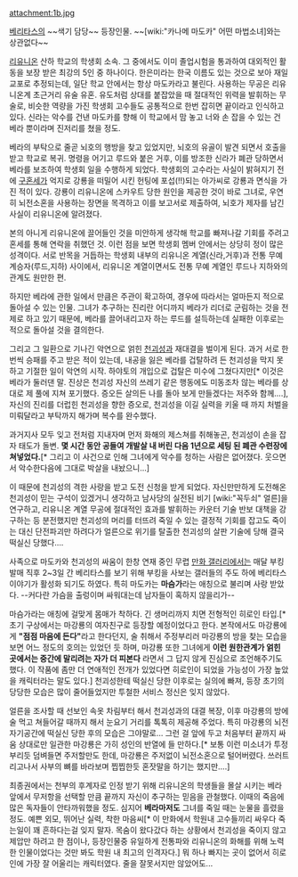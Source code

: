 attachment:1b.jpg

[[베리타스]]의 ~~색기 담당~~ 등장인물. ~~[wiki:"카나메 마도카" 어떤 마법소녀]와는 상관없다~~

[[리유니온]] 산하 학교의 학생회 소속. 그 중에서도 이미 졸업시험을 통과하여 대외적인 활동을 보장 받은 최강의 5인 중 하나이다. 한은미라는 한국 이름도 있는 것으로 보아 재일 교포로 추정되는데, 일단 학교 안에서는 항상 마도카라고 불린다. 사용하는 무공은 리유니온계 초근거리 유술 유혼. 유도처럼 상대를 붙잡았을 때 절대적인 위력을 발휘하는 무술로, 비슷한 역량을 가진 학생회 고수들도 공통적으로 한번 잡히면 끝이라고 인식하고 있다. 신라는 악수를 건낸 마도카를 향해 이 학교에서 맘 놓고 너와 손 잡을 수 있는 건 베라 뿐이라며 진저리를 쳤을 정도.

베라의 부탁으로 줄곧 뇌호의 행방을 찾고 있었지만, 뇌호의 유골이 발견 되면서 호출을 받고 학교로 복귀. 명령을 어기고 루드와 붙은 거후, 이를 방조한 신라가 폐관 당하면서 베라를 보조하여 학생회 일을 수행하게 되었다. 학생회의 고수라는 사실이 밝혀지기 전에 [[구혼세]]가 억지로 강룡을 떠밀어 시킨 헌팅에 포섭(!!)되는 아가씨로 강룡과 면식을 가진 적이 있다. 강룡이 리유니온에 스카우트 당한 원인을 제공한 것이 바로 그녀로, 우연히 뇌전소혼을 사용하는 장면을 목격하고 이를 보고서로 제출하여, 뇌호가 제자를 남긴 사실이 리유니온에 알려졌다.

본의 아니게 리유니온에 끌어들인 것을 미안하게 생각해 학교를 빠져나갈 기회를 주려고 혼세를 통해 연락을 취했던 것. 이런 점을 보면 학생회 멤버 안에서는 상당히 정이 많은 성격이다. 서로 반목을 거듭하는 학생회 내부의 리유니온 계열(신라,거후)과 전통 무예 계승자(루드,지하) 사이에서, 리유니온 계열이면서도 전통 무예 계열인 루드나 지하와의 관계도 원만한 편.

하지만 베라에 관한 일에서 만큼은 주관이 확고하여, 경우에 따라서는 얼마든지 적으로 돌아설 수 있는 인물. 그녀가 추구하는 진리란 어디까지 베라가 리더로 군림하는 것을 전제로 하고 있기 때문에, 베라를 끌어내리고자 하는 루드를 설득하는데 실패한 이후로는 적으로 돌아설 것을 결의한다.

그리고 그 일환으로 기나긴 악연으로 얽힌 [[천괴성]]과 재대결을 벌이게 된다. 과거 서로 한번씩 승패를 주고 받은 적이 있는데, 내공을 잃은 베라를 겁탈하려 든 천괴성을 막지 못하고 기절한 일이 악연의 시작. 하야토의 개입으로 겁탈은 미수에 그쳤다지만[* 이것은 베라가 둘러댄 말. 진상은 천괴성 자신의 쓰레기 같은 행동에도 미동조차 않는 베라를 상대로 제 풀에 지쳐 포기했다. 증오든 살의든 나를 돌아 보게 만들겠다는 저주와 함께….], 자신의 진리를 더럽힌 천괴성을 향한 증오로, 천괴성을 이길 실력을 키울 때 까지 처벌을 미뤄달라고 부탁까지 해가며 복수를 완수했다.

과거지사 모두 잊고 전처럼 지내자며 먼저 화해의 제스쳐를 취해놓곤, 천괴성이 손을 잡자 태도가 돌변. '''몇 시간 동안 공들여 개발살 내 버린 다음 1년으로 세팅 된 폐관 수련장에 쳐넣었다.'''[* 그리고 이 사건으로 인해 그녀에게 악수를 청하는 사람은 없어졌다. 웃으면서 악수한다음에 그대로 박살을 내놨으니...]

이 때문에 천괴성의 격한 사랑을 받고 도전 신청을 받게 되었다. 자신만만하게 도전해온 천괴성이 믿는 구석이 있겠거니 생각하고 남사당의 실전된 비기 [wiki:"꼭두쇠" 얼른]을 연구하고, 리유니온 계열 무공에 절대적인 효과를 발휘하는 카운터 기술 반보 대책을 강구하는 등 분전했지만 천괴성의 머리를 터뜨려 죽일 수 있는 결정적 기회를 잡고도 죽이는 대신 단전파괴만 하려다가 얼른으로 위기를 탈출한 천괴성의 살판 기술에 당해 결국 떡실신 당했다….

사족으로 마도카와 천괴성의 싸움이 한창 연재 중인 무렵 [[만화 갤러리]]에서는 매달 부킹 발매 직후 2~3일 간 베리타스를 보기 위해 부킹을 사보는 갤러들의 주도 하에 베리타스 이야기가 활성화 되기도 하였다. 특히 마도카는 '''마슴가'''라는 애칭으로 불리며 사랑 받았다. --커다란 가슴을 출렁이며 싸워대는데 남자들이 혹하지 않을리가--

마슴가라는 애칭에 걸맞게 몸매가 착하다. 긴 생머리까지 치면 전형적인 히로인 타입.[* 초기 구상에서는 마강룡의 여자친구로 등장할 예정이었다고 한다. 본작에서도 마강룡에게 '''"점점 마음에 든다"'''라고 한다던지, 술 취해서 주정부리러 마강룡의 방을 찾는 모습을 보면 어느 정도의 호의는 있었던 듯 하며, 마강룡 또한 그녀에게 '''이런 원한관계가 얽힌 곳에서는 중간에 말리려는 자가 더 피본다''' 라면서 그 답지 않게 진심으로 조언해주기도 했다. 이 작품에 좀만 더 연애적인 전개가 있었다면 히로인이 되었을 가능성이 가장 높았을 캐릭터라는 말도 있다.] 천괴성한테 떡실신 당한 이후로는 실의에 빠져, 등장 초기의 당당한 모습은 많이 줄어들었지만 투철한 서비스 정신은 잊지 않았다.

얼른을 조사할 때 선보인 속옷 차림부터 해서 천괴성과의 대결 복장, 이후 마강룡의 방에 술 먹고 쳐들어갈 때까지 해서 눈요기 거리를 톡톡히 제공해 주었다. 특히 마강룡의 뇌전자기공간에 떡실신 당한 후의 모습은 그야말로… 그런 걸 앞에 두고 처음부터 끝까지 싸움 상대로만 일관한 마강룡은 가히 성인의 반열에 들 만하다.[* 보통 이런 미소녀가 투정부리듯 덤벼들면 주저할만도 한데, 마강룡은 주저없이 뇌전소혼으로 털어버렸다. 쓰러트리고나서 사부의 뼈를 바라보며 찝찝한듯 혼잣말을 하기는 했지만….]

최종권에서는 천부의 후계자로 인정 받기 위해 리유니온의 학생들을 몰살 시키는 베라 앞에서 무저항을 선택할 만큼 끝까지 자신이 추구하는 믿음을 관철했다. 이때의 죽음에 많은 독자들이 안타까워했을 정도. 심지어 '''베라마저도''' 그녀를 죽일 때는 눈물을 흘렸을 정도. 예쁜 외모, 뛰어난 실력, 착한 마음씨[* 이 만화에서 학원내 고수들끼리 싸우다 죽는일이 꽤 흔하다는걸 잊지 말자. 목숨이 왔다갔다 하는 상황에서 천괴성을 죽이지 않고 제압만 하려고 한 점이나, 등장인물중 유일하게 전통파와 리유니온의 화해를 위해 노력한 인물이었다는 것만 봐도 학원 내 최고의 인격자다.] 뭐 하나 빠지는 곳이 없어서 히로인에 가장 잘 어울리는 캐릭터였다. 줄을 잘못서지만 않았어도...
